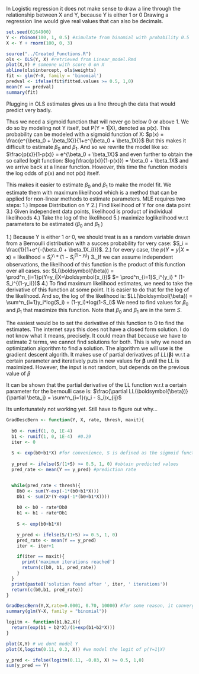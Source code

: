 
In Logistic regression it does not make sense to draw a line through the relationship between X and Y, because Y is either 1 or 0 Drawing a regression line would give real values that can also be decimals.
```r
set.seed(6164900)
Y <- rbinom(100, 1, 0.5) #simulate from binomial with probability 0.5
X <- Y + rnorm(100, 0, 3)

```

```r
source("../Created_Functions.R")
ols <- OLS(Y, X) #retrieved from Linear_model.Rmd
plot(X,Y) # someone with score 0 on X
abline(ols$intercept, ols$weights)
fit <- glm(Y~X, family = 'binomial')
predval <- ifelse(fit$fitted.values >= 0.5, 1,0)
mean(Y == predval)
summary(fit)

```
Plugging in OLS estimates gives us a line through the data that would predict very badly. 

Thus we need a sigmoid function that will never go below 0 or above 1. We do so by modeling not Y itself, but P(Y = 1|X), denoted as p(x). This probability can be modeled with a sigmoid function of X:
$p(x) = \frac{e^{\beta_0 + \beta_1X}}{1+e^{\beta_0 + \beta_1X}}$
But this makes it difficult to estimate $\beta_0$ and $\beta_1$. 
And so we rewrite the model like so:
$\frac{p(x)}{1-p(x)} = e^{\beta_0 + \beta_1X}$
and even further to obtain the so called logit function:
$log(\frac{p(x)}{1-p(x)}) = \beta_0 + \beta_1X$
and we arrive back at a linear function. However, this time the function models the log odds of p(x) and not p(x) itself.


This makes it easier to estimate $\beta_0$ and $\beta_1$ to make the model fit.
We estimate them with maximum likelihood which is a method that can be applied for non-linear methods to estimate parameters.
MLE requires two steps:
1.) Impose Distribution on Y
2.) Find likelihood of Y for one data point
3.) Given independent data points, likelihood is product of individual likelihoods
4.) Take the log of the likelihood
5.) maximize loglikelihood w.r.t parameters to be estimated ($\beta_0$ and $\beta_1$ )

1.) Because Y is either 1 or 0, we should treat is as a random variable drawn from a Bernoulli distribution with a succes probability for very case:
$S_i = \frac{1}{1+e^{-(\beta_0 + \beta_1X_i)}}$.
2.) for every case, the $p(Y=y|X=\boldsymbol{x})$ = likelihood =
$S_i^{y_i} * (1- S_i^{(1-y_i)})$
3._If we can assume independent observations, the likelihood of this function is the product of this function over all cases.
so:
$L(\boldsymbol{\beta}) = \prod^n_{i=1}p(Y=y_i|X=\boldsymbol{x_i})$
$= \prod^n_{i=1}S_i^{y_i} * (1- S_i^{(1-y_i)})$
4.) To find maximum likelihood estimates, we need to take the derivative of this function at some point. It is easier to do that for the log of the likelihood. And so, the log of the likelihood is:
$LL(\boldsymbol{\beta}) = \sum^n_{i=1}y_i*log(S_i) + (1-y_i)*log(1-S_i)$
We need to find values for $\beta_0$ and $\beta_1$ that maximize this function. Note that $\beta_0$ and $\beta_1$ are in the term $S$.

The easiest would be to set the derivative of this function to 0 to find the estimates. The internet says this does not have a closed form solution. I do not know what it means, precisely. It could mean that because we have to estimate 2 terms, we cannot find solutions for both. This is why we need an optimization algorithm to find a solution. The algorithm we will use is the gradient descent algorith. It makes use of partial derivatives pf $LL(\boldsymbol{\beta})$ w.r.t a certain parameter and iteratively puts in new values for $\boldsymbol{\beta}$ until the LL is maximized. However, the input is not random, but depends on the previous value of $\beta$

It can be shown that the partial derivative of the LL function w.r.t a certain parameter for the bernoulli case is:
$\frac{\partial LL(\boldsymbol{\beta})}{\partial \beta_j} = \sum^n_{i=1}(y_i - S_i)x_{ij}$ 

Its unfortunately not working yet. Still have to figure out why...
```r
GradDescBern <- function(Y, X, rate, thresh, maxit){
  
  b0 <- runif(1, 0, 1E-4) 
  b1 <- runif(1, 0, 1E-4)  #0.29
  iter <- 0
  
  S <- exp(b0+b1*X) #for convenience, S is defined as the sigmoid function #basically the inverse probabilities as 1-(1/(1+S)) = S/(1+S)
  
  y_pred <- ifelse(S/(1+S) >= 0.5, 1, 0) #obtain predicted values
  pred_rate <- mean(Y == y_pred) #prediction rate


  while(pred_rate < thresh){
    Db0 <- sum(Y-exp(-1*(b0+b1*X)))
    Db1 <- sum(X*(Y-exp(-1*(b0+b1*X))))
    
    b0 <- b0 - rate*Db0
    b1 <- b1 - rate*Db1
    
    S <- exp(b0+b1*X)

    y_pred <- ifelse(S/(1+S) >= 0.5, 1, 0)
    pred_rate <- mean(Y == y_pred)
    iter <- iter+1

    if(iter == maxit){
      print('maximum iterations reached')
      return(c(b0, b1, pred_rate))
    }
  }
  print(paste0('solution found after ', iter, ' iterations'))
  return(c(b0,b1, pred_rate))
}  

GradDescBern(Y,X,rate=0.0001, 0.70, 10000) #for some reason, it converges on 0.52 instead of 0.69
summary(glm(Y~X, family = "binomial"))

```





```r
logitm <- function(b1,b2,X){
  return(exp(b1 + b2*X)/(1+exp(b1+b2*X)))
}

plot(X,Y) # we dont model Y
plot(X,logitm(0.11, 0.3, X)) #we model the logit of p(Y=1|X)

y_pred <- ifelse(logitm(0.11, -0.03, X) >= 0.5, 1,0)
sum(y_pred == Y)

```

